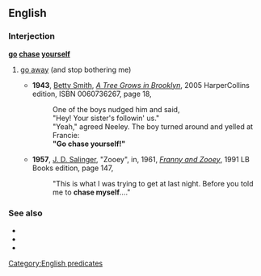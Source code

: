==English==

===Interjection===
'''[[go]] [[chase]] [[yourself]]'''
# {{label|en|dated}} [[go away]] (and stop bothering me)
#* '''1943''', [[w:Betty Smith|Betty Smith]], [[w:A Tree Grows in Brooklyn (novel)|''A Tree Grows in Brooklyn'']], 2005 HarperCollins edition, ISBN 0060736267, page 18,
#*: One of the boys nudged him and said,<!--sic line break-->
#*: "Hey! Your sister's followin' us."
#*: "Yeah," agreed Neeley. The boy turned around and yelled at Francie:<!--sic line break-->
#*: '''"Go chase yourself!"'''
#* '''1957''', [[w:J. D. Salinger|J. D. Salinger]], "Zooey", in, 1961, ''[[w:Franny and Zooey|Franny and Zooey]]'', 1991 LB Books edition, page 147,
#*: "This is what I was trying to get at last night. Before you told me to '''chase myself'''...."

===See also===
* {{l|en|go climb a tree}}
* {{l|en|go fly a kite}}
* {{l|en|go jump in the lake}}

[[Category:English predicates]]